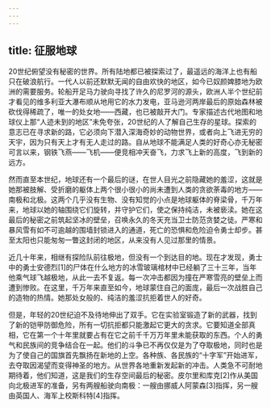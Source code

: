 ```yaml
---
---
---
```

title: 征服地球
---




20世纪俯望没有秘密的世界。所有陆地都已被探索过了，最遥远的海洋上也有船只在破浪航行。一代人以前还默默无闻的自由欢快的地区，如今已奴颜婢膝地为欧洲的需要服务。轮船开足马力驶向寻找了许久的尼罗河的源头，欧洲人半个世纪前才看见的维多利亚大瀑布顺从地用它的水力发电，亚马逊河两岸最后的原始森林被砍伐得稀疏了，唯一的处女地——西藏，也已被敲开大门。专家描述古代地图和地球仪上那“人迹未到的地区”未免夸张，20世纪的人了解自己生存的星球。探索的意志已在寻求新的路，它必须向下潜入深海奇妙的动物世界，或者向上飞进无穷的天宇，因为只有天上才有无人走过的路。自从地球不能满足人类的好奇心亦无秘密可言以来，钢铁飞燕——飞机——便竞相冲天奋飞，力求飞上新的高度，飞到新的远方。

然而直至本世纪，地球还有一个最后的谜，在世人目光之前隐藏她的羞涩，这就是她那被肢解、受折磨的躯体上两个很小很小的尚未遭到人类的贪欲荼毒的地方——南极和北极。这两个几乎没有生物、没有知觉的小点是地球躯体的脊梁骨，千万年来，地球以她的轴围绕它们旋转，并守护它们，使之保持纯洁，未被亵渎。她在这最后的秘密之前筑起坚冰的壁垒，召唤永久的冬天充当卫士防范贪婪之徒。严寒和暴风雪有如不可逾越的围墙封锁进入的通道，死亡的恐惧和危险迫令勇士却步。甚至太阳也只能匆匆一瞥这封闭的地区，从来没有人见过那里的情景。

近几十年来，相继有探险队前往极地，但没有一个到达目的地。现在才发现，勇士中的勇士安德烈[1]的尸体在什么地方的冰雪玻璃棺材中已经躺了三十三年，当年他乘气球飞越极地，从此一去不复返。每一次冲击都因为撞在严寒雪亮的壁垒上而遭到惨败。在这里，千万年来直至如今，地球蒙住自己的面庞，最后一次战胜自己的造物的热情。她那处女般的、纯洁的羞涩抗拒着世人的好奇。

但是，年轻的20世纪迫不及待地伸出了双手。它在实验室锻造了新的武器，找到了新的铠甲防御危险，所有一切抗拒都只能激起它更大的贪求。它要知道全部真相，它在第一个十年里就要占有在它之前千千万万年里未能获取的东西。个人的勇气和民族间的竞争结合在一起。他们的斗争已不再仅仅是为了夺取极地，同时也是为了使自己的国旗首先飘扬在新地的上空。各种族、各民族的“十字军”开始进军，去夺取因渴望而变得神圣的地方。从世界各地重新发起新的冲击。人类急不可耐地期待着，他们知道，这是我们的生存空间最后的秘密。皮尔里和库克[2]作从美国向北极进军的准备，另有两艘船驶向南极：一艘由挪威人阿蒙森[3]指挥，另一艘由英国人、海军上校斯科特[4]指挥。